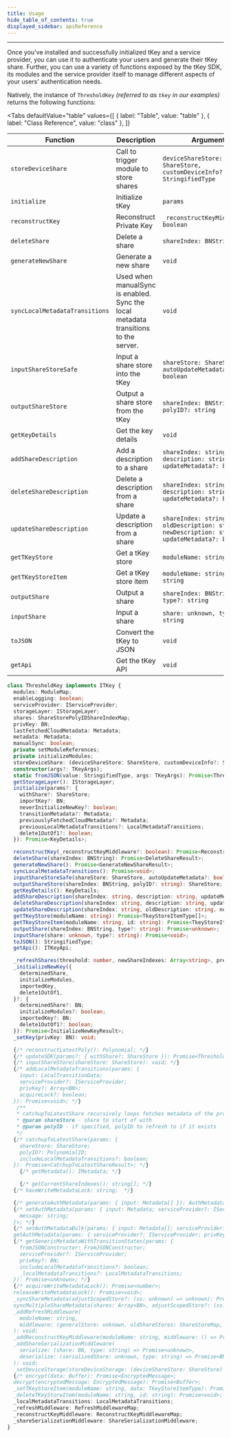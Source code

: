 ```yaml
---
title: Usage
hide_table_of_contents: true
displayed_sidebar: apiReference
---
```



---

Once you've installed and successfully initialized tKey and a service provider, you can use it to authenticate your users and generate their tKey
share. Further, you can use a variety of functions exposed by the tKey SDK, its modules and the service provider itself to manage different aspects of
your users' authentication needs.

Natively, the instance of `ThresholdKey` _(referred to as `tkey` in our examples)_ returns the following functions:

<Tabs
  defaultValue="table"
  values={[
    { label: "Table", value: "table" },
    { label: "Class Reference", value: "class" },
  ]}
>

<TabItem value="table">

| Function                       | Description                                                                         | Arguments                                                                                      | Return                   |
| ------------------------------ | ----------------------------------------------------------------------------------- | ---------------------------------------------------------------------------------------------- | ------------------------ |
| `storeDeviceShare`             | Call to trigger module to store shares                                              | `deviceShareStore: ShareStore, customDeviceInfo?: StringifiedType`                             | `void`                   |
| `initialize`                   | Initialize tKey                                                                     | `params`                                                                                       | `KeyDetails`             |
| `reconstructKey`               | Reconstruct Private Key                                                             | `_reconstructKeyMiddleware?: boolean`                                                          | `ReconstructedKeyResult` |
| `deleteShare`                  | Delete a share                                                                      | `shareIndex: BNString`                                                                         | `DeleteShareResult`      |
| `generateNewShare`             | Generate a new share                                                                | `void`                                                                                         | `GenerateNewShareResult` |
| `syncLocalMetadataTransitions` | Used when manualSync is enabled. Sync the local metadata transitions to the server. | `void`                                                                                         | `void`                   |
| `inputShareStoreSafe`          | Input a share store into the tKey                                                   | `shareStore: ShareStore, autoUpdateMetadata?: boolean`                                         | `void`                   |
| `outputShareStore`             | Output a share store from the tKey                                                  | `shareIndex: BNString, polyID?: string`                                                        | `ShareStore`             |
| `getKeyDetails`                | Get the key details                                                                 | `void`                                                                                         | `KeyDetails`             |
| `addShareDescription`          | Add a description to a share                                                        | `shareIndex: string, description: string, updateMetadata?: boolean`                            | `void`                   |
| `deleteShareDescription`       | Delete a description from a share                                                   | `shareIndex: string, description: string, updateMetadata?: boolean`                            | `void`                   |
| `updateShareDescription`       | Update a description from a share                                                   | `shareIndex: string, oldDescription: string, newDescription: string, updateMetadata?: boolean` | `void`                   |
| `getTKeyStore`                 | Get a tKey store                                                                    | `moduleName: string`                                                                           | `TkeyStoreItemType[]`    |
| `getTKeyStoreItem`             | Get a tKey store item                                                               | `moduleName: string, id: string`                                                               | `TkeyStoreItemType`      |
| `outputShare`                  | Output a share                                                                      | `shareIndex: BNString, type?: string`                                                          | `unknown`                |
| `inputShare`                   | Input a share                                                                       | `share: unknown, type?: string`                                                                | `void`                   |
| `toJSON`                       | Convert the tKey to JSON                                                            | `void`                                                                                         | `StringifiedType`        |
| `getApi`                       | Get the tKey API                                                                    | `void`                                                                                         | `ITKeyApi`               |

</TabItem>

<TabItem value="class">

```ts
class ThresholdKey implements ITKey {
  modules: ModuleMap;
  enableLogging: boolean;
  serviceProvider: IServiceProvider;
  storageLayer: IStorageLayer;
  shares: ShareStorePolyIDShareIndexMap;
  privKey: BN;
  lastFetchedCloudMetadata: Metadata;
  metadata: Metadata;
  manualSync: boolean;
  private setModuleReferences;
  private initializeModules;
  storeDeviceShare: (deviceShareStore: ShareStore, customDeviceInfo?: StringifiedType) => Promise<void>; // Call to trigger module to store shares
  constructor(args?: TKeyArgs);
  static fromJSON(value: StringifiedType, args: TKeyArgs): Promise<ThresholdKey>;
  getStorageLayer(): IStorageLayer;
  initialize(params?: {
    withShare?: ShareStore;
    importKey?: BN;
    neverInitializeNewKey?: boolean;
    transitionMetadata?: Metadata;
    previouslyFetchedCloudMetadata?: Metadata;
    previousLocalMetadataTransitions?: LocalMetadataTransitions;
    delete1OutOf1?: boolean;
  }): Promise<KeyDetails>;

  reconstructKey(_reconstructKeyMiddleware?: boolean): Promise<ReconstructedKeyResult>;
  deleteShare(shareIndex: BNString): Promise<DeleteShareResult>;
  generateNewShare(): Promise<GenerateNewShareResult>;
  syncLocalMetadataTransitions(): Promise<void>;
  inputShareStoreSafe(shareStore: ShareStore, autoUpdateMetadata?: boolean): Promise<void>;
  outputShareStore(shareIndex: BNString, polyID?: string): ShareStore;
  getKeyDetails(): KeyDetails;
  addShareDescription(shareIndex: string, description: string, updateMetadata?: boolean): Promise<void>;
  deleteShareDescription(shareIndex: string, description: string, updateMetadata?: boolean): Promise<void>;
  updateShareDescription(shareIndex: string, oldDescription: string, newDescription: string, updateMetadata?: boolean): Promise<void>;
  getTKeyStore(moduleName: string): Promise<TkeyStoreItemType[]>;
  getTKeyStoreItem(moduleName: string, id: string): Promise<TkeyStoreItemType>;
  outputShare(shareIndex: BNString, type?: string): Promise<unknown>;
  inputShare(share: unknown, type?: string): Promise<void>;
  toJSON(): StringifiedType;
  getApi(): ITKeyApi;

  _refreshShares(threshold: number, newShareIndexes: Array<string>, previousPolyID: PolynomialID): Promise<RefreshSharesResult>;
  _initializeNewKey({
    determinedShare,
    initializeModules,
    importedKey,
    delete1OutOf1,
  }?: {
    determinedShare?: BN;
    initializeModules?: boolean;
    importedKey?: BN;
    delete1OutOf1?: boolean;
  }): Promise<InitializeNewKeyResult>;
  _setKey(privKey: BN): void;

  {/* reconstructLatestPoly(): Polynomial; */}
  {/* updateSDK(params?: { withShare?: ShareStore }): Promise<ThresholdKey>; */}
  {/* inputShareStore(shareStore: ShareStore): void; */}
  {/* addLocalMetadataTransitions(params: {
    input: LocalTransitionData;
    serviceProvider?: IServiceProvider;
    privKey?: Array<BN>;
    acquireLock?: boolean;
  }): Promise<void>; */}
   /**
   * catchupToLatestShare recursively loops fetches metadata of the provided share and checks if there is an encrypted share for it.
   * @param shareStore - share to start of with
   * @param polyID - if specified, polyID to refresh to if it exists
   */
  {/* catchupToLatestShare(params: {
    shareStore: ShareStore;
    polyID?: PolynomialID;
    includeLocalMetadataTransitions?: boolean;
  }): Promise<CatchupToLatestShareResult>; */}
    {/* getMetadata(): IMetadata; */}

    {/* getCurrentShareIndexes(): string[]; */}
  {/* haveWriteMetadataLock: string;  */}

  {/* generateAuthMetadata(params: { input: Metadata[] }): AuthMetadata[]; */}
  {/* setAuthMetadata(params: { input: Metadata; serviceProvider?: IServiceProvider; privKey?: BN }): Promise<{
    message: string;
  }>; */}
  {/* setAuthMetadataBulk(params: { input: Metadata[]; serviceProvider?: IServiceProvider; privKey?: BN[] }): Promise<void>;
  getAuthMetadata(params: { serviceProvider?: IServiceProvider; privKey?: BN; includeLocalMetadataTransitions?: boolean }): Promise<Metadata>; */}
  {/* getGenericMetadataWithTransitionStates(params: {
    fromJSONConstructor: FromJSONConstructor;
    serviceProvider?: IServiceProvider;
    privKey?: BN;
    includeLocalMetadataTransitions?: boolean;
    _localMetadataTransitions?: LocalMetadataTransitions;
  }): Promise<unknown>; */}
  {/* acquireWriteMetadataLock(): Promise<number>;
  releaseWriteMetadataLock(): Promise<void>;
  _syncShareMetadata(adjustScopedStore?: (ss: unknown) => unknown): Promise<void>;
  syncMultipleShareMetadata(shares: Array<BN>, adjustScopedStore?: (ss: unknown) => unknown): Promise<void>;
  _addRefreshMiddleware(
    moduleName: string,
    middleware: (generalStore: unknown, oldShareStores: ShareStoreMap, newShareStores: ShareStoreMap) => unknown
  ): void;
  _addReconstructKeyMiddleware(moduleName: string, middleware: () => Promise<Array<BN>>): void;
  _addShareSerializationMiddleware(
    serialize: (share: BN, type: string) => Promise<unknown>,
    deserialize: (serializedShare: unknown, type: string) => Promise<BN>
  ): void;
  _setDeviceStorage(storeDeviceStorage: (deviceShareStore: ShareStore) => Promise<void>): void; */}
  {/* encrypt(data: Buffer): Promise<EncryptedMessage>;
  decrypt(encryptedMessage: EncryptedMessage): Promise<Buffer>;
  _setTKeyStoreItem(moduleName: string, data: TkeyStoreItemType): Promise<void>;
  _deleteTKeyStoreItem(moduleName: string, id: string): Promise<void>; */}
  _localMetadataTransitions: LocalMetadataTransitions;
  _refreshMiddleware: RefreshMiddlewareMap;
  _reconstructKeyMiddleware: ReconstructKeyMiddlewareMap;
  _shareSerializationMiddleware: ShareSerializationMiddleware;
}
```

</TabItem>

</Tabs>
